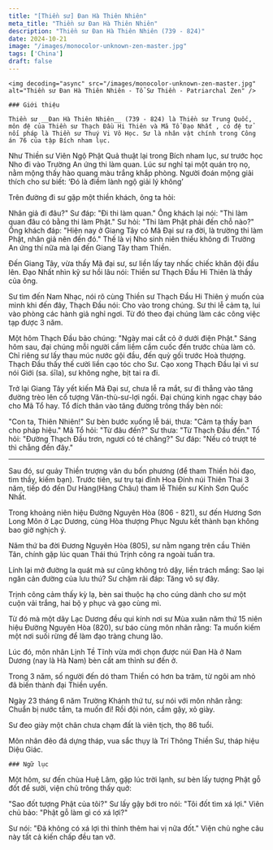 ```yaml
---
title: "[Thiền sư] Đan Hà Thiên Nhiên"
meta_title: "Thiền sư Đan Hà Thiên Nhiên"
description: "Thiền sư Đan Hà Thiên Nhiên (739 - 824)"
date: 2024-10-21
image: "/images/monocolor-unknown-zen-master.jpg"
tags: ['China']
draft: false
---
```


<div className="grid xl:grid-cols-8 lg:grid-cols-8 md:grid-cols-2 sm:grid-cols-2 xs:grid-cols-1 gap-8 bg-body dark:bg-darkmode-body">

  <div className="lg:col-span-3 md:col-span-1">

    <img decoding="async" src="/images/monocolor-unknown-zen-master.jpg" alt="Thiền sư Đan Hà Thiên Nhiên - Tổ Sư Thiền - Patriarchal Zen" />

    ### Giới thiệu

    Thiền sư __Đan Hà Thiên Nhiên__ (739 - 824) là Thiền sư Trung Quốc, môn đệ của Thiền sư Thạch Đầu Hi Thiên và Mã Tổ Đạo Nhất , có đệ tử nối pháp là Thiền sư Thuý Vi Vô Học. Sư là nhân vật chính trong Công án 76 của tập Bích nham lục.

Như Thiền sư Viên Ngộ Phật Quả thuật lại trong Bích nham lục, sư trước học Nho đi vào Trường An ứng thi làm quan. Lúc sư nghỉ tại một quán trọ nọ, nằm mộng thấy hào quang màu trắng khắp phòng. Người đoán mộng giải thích cho sư biết: ‘Đó là điềm lành ngộ giải lý không’

Trên đường đi sư gặp một thiền khách, ông ta hỏi:

Nhân giả đi đâu?"
Sư đáp: "Đi thi làm quan."
Ông khách lại nói: "Thi làm quan đâu có bằng thi làm Phật."
Sư hỏi: "Thi làm Phật phải đến chỗ nào?"
Ông khách đáp: "Hiện nay ở Giang Tây có Mã Đại sư ra đời, là trường thi làm Phật, nhân giả nên đến đó."
Thế là vị Nho sinh niên thiếu không đi Trường An ứng thí nữa mà lại đến Giang Tây tham Thiền.

Đến Giang Tây, vừa thấy Mã đại sư, sư liền lấy tay nhấc chiếc khăn đội đầu lên. Đạo Nhất nhìn kỹ sư hồi lâu nói: Thiền sư Thạch Đầu Hi Thiên là thầy của ông.

Sư tìm đến Nam Nhạc, nói rõ cùng Thiền sư Thạch Đầu Hi Thiên ý muốn của mình khi đến đây, Thạch Đầu nói: Cho vào trong chúng. Sư thi lễ cảm tạ, lui vào phòng các hành giả nghỉ ngơi. Từ đó theo đại chúng làm các công việc tạp được 3 năm.

Một hôm Thạch Đầu bảo chúng: "Ngày mai cắt cỏ ở dưới điện Phật." Sáng hôm sau, đại chúng mỗi người cầm liềm cầm cuốc đến trước chùa làm cỏ. Chỉ riêng sư lấy thau múc nước gội đầu, đến quỳ gối trước Hoà thượng. Thạch Đầu thấy thế cười liền cạo tóc cho Sư. Cạo xong Thạch Đầu lại vì sư nói Giới (sa. śīla), sư không nghe, bịt tai ra đi.

Trở lại Giang Tây yết kiến Mã Đại sư, chưa lễ ra mắt, sư đi thẳng vào tăng đường trèo lên cổ tượng Văn-thù-sư-lợi ngồi. Đại chúng kinh ngạc chạy báo cho Mã Tổ hay. Tổ đích thân vào tăng đường trông thấy bèn nói:

"Con ta, Thiên Nhiên!"
Sư bèn bước xuống lễ bái, thưa: "Cảm tạ thầy ban cho pháp hiệu."
Mã Tổ hỏi: "Từ đâu đến?"
Sư thưa: "Từ Thạch Đầu đến."
Tổ hỏi: "Đường Thạch Đầu trơn, ngươi có té chăng?"
Sư đáp: "Nếu có trượt té thì chẳng đến đây."

***

Sau đó, sư quảy Thiền trượng vân du bốn phương (để tham Thiền hỏi đạo, tìm thầy, kiếm bạn). Trước tiên, sư trụ tại đỉnh Hoa Đính núi Thiên Thai 3 năm, tiếp đó đến Dư Hàng(Hàng Châu) tham lễ Thiền sư Kính Sơn Quốc Nhất.

Trong khoảng niên hiệu Đường Nguyên Hòa (806 - 821), sư đến Hương Sơn Long Môn ở Lạc Dương, cùng Hòa thượng Phục Ngưu kết thành bạn không bao giờ nghịch ý.

Năm thứ ba đời Đương Nguyên Hòa (805), sư nằm ngang trên cầu Thiên Tân, chính gặp lúc quan Thái thú Trịnh công ra ngoài tuần tra.

Lính lại mở đường la quát mà sư cũng không trỏ dậy, liền trách mắng: Sao lại ngăn cản đường của lưu thú? Sư chậm rãi đáp: Tăng vô sự đây.

Trịnh công cảm thấy kỳ lạ, bèn sai thuộc hạ cho cúng dành cho sư một cuộn vải trắng, hai bộ y phục và gạo cùng mì.

Từ đó mà một dãy Lạc Dương đều qui kính nơi sư Mùa xuân năm thứ 15 niên hiệu Đường Nguyên Hòa (820), sư báo cùng môn nhân rằng: Ta muốn kiếm một nơi suối rừng để làm đạo tràng chung lão.

Lúc đó, môn nhân Lịnh Tề Tĩnh vừa mới chọn được núi Đan Hà ở Nam Dương (nay là Hà Nam) bèn cất am thỉnh sư đến ở.

Trong 3 năm, số người đến dó tham Thiền có hơn ba trăm, từ ngôi am nhỏ đã biến thành đại Thiền uyển.

Ngày 23 tháng 6 năm Trường Khánh thứ tư, sư nói với môn nhân rằng: Chuẩn bị nước tắm, ta muốn đi! Rồi đội nón, cầm gậy, xỏ giày.

Sư đeo giày một chân chưa chạm đất là viên tịch, thọ 86 tuổi.

Môn nhân đẽo đá dựng tháp, vua sắc thụy là Trí Thông Thiền Sư, tháp hiệu Diệu Giác.
</div>

<div className="lg:col-span-5 md:col-span-1">

    ### Ngữ lục

Một hôm, sư đến chùa Huệ Lâm, gặp lúc trời lạnh, sư bèn lấy tượng Phật gỗ đốt để sưởi, viện chủ trông thấy quở:

"Sao đốt tượng Phật của tôi?"
Sư lấy gậy bới tro nói: "Tôi đốt tìm xá lợi."
Viên chủ bảo: "Phật gỗ làm gì có xá lợi?"

Sư nói: "Đã không có xá lợi thì thỉnh thêm hai vị nữa đốt."
Viện chủ nghe câu này tất cả kiến chấp đều tan vỡ.

  <Notice type="warning" title="cảnh ngữ">

  </Notice>

  <Notice type="tip" title="tác phẩm">

  </Notice>

  <Notice type="info" title="thông tin khác">

  </Notice>

</div>

</div>

